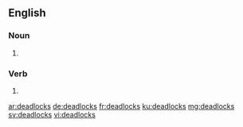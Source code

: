 ==English==

===Noun===
{{head|en|plural}}

# {{plural of|deadlock|lang=en}}

===Verb===
{{head|en}}

# {{en-third-person singular of|deadlock}}

[[ar:deadlocks]]
[[de:deadlocks]]
[[fr:deadlocks]]
[[ku:deadlocks]]
[[mg:deadlocks]]
[[sv:deadlocks]]
[[vi:deadlocks]]